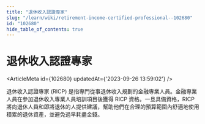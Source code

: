 ```yaml
---
title: "退休收入認證專家"
slug: "/learn/wiki/retirement-income-certified-professional--102680"
id: "102680"
hide_table_of_contents: true
---
```



# 退休收入認證專家

<ArticleMeta id={102680} updatedAt={'2023-09-26 13:59:02'} />
<div className='border-solid border-b border-t-0 my-4 border-[var(--ifm-color-gray-300)]' />

退休收入認證專家 (RICP) 是指專門從事退休收入規劃的金融專業人員。金融專業人員在參加退休收入專業人員培訓項目後獲得 RICP 資格。一旦具備資格，RICP 將向退休人員和即將退休的人提供建議，幫助他們在合理的預算範圍內舒適地使用積累的退休資產，並避免過早耗盡金錢。
